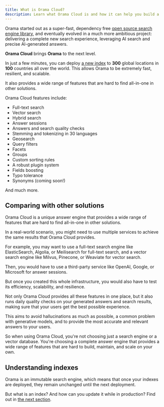 ```yaml
---
title: What is Orama Cloud?
description: Learn what Orama Cloud is and how it can help you build a powerful answer engine.
---
```


Orama started out as a super-fast, dependency free [open source search engine library](/open-source), and eventually evolved in a much more ambitious project: delivering a complete new search experience, leveraging AI search and precise AI-generated answers.

**Orama Cloud** brings **Orama** to the next level. 

In just a few minutes, you can deploy [a new index](/cloud/understanding-orama/indexes) to **300** global locations in **100** countries all over the world. This allows Orama to be extremely fast, resilient, and scalable. 

It also provides a wide range of features that are hard to find all-in-one in other solutions.

Orama Cloud features include:

- Full-text search
- Vector search
- Hybrid search
- Answer sessions
- Answers and search quality checks
- Stemming and tokenizing in 30 languages
- Geosearch
- Query filters
- Facets
- Groups
- Custom sorting rules
- A robust plugin system
- Fields boosting
- Typo tolerance
- Synonyms (coming soon!)

And much more.

## Comparing with other solutions

Orama Cloud is a unique answer engine that provides a wide range of features that are hard to find all-in-one in other solutions.

In a real-world scenario, you might need to use multiple services to achieve the same results that Orama Cloud provides.

For example, you may want to use a full-text search engine like ElasticSearch, Algolia, or Meilisearch for full-text search, and a vector search engine like Milvus, Pinecone, or Weaviate for vector search.

Then, you would have to use a third-party service like OpenAI, Google, or Microsoft for answer sessions.

But once you created this whole infrastructure, you would also have to test its efficiency, scalability, and resilience.

Not only Orama Cloud provides all these features in one place, but it also runs daily quality checks on your generated answers and search results, making sure that your users get the best possible experience.

This aims to avoid hallucinations as much as possible, a common problem with generative models, and to provide the most accurate and relevant answers to your users.

So when using Orama Cloud, you're not choosing just a search engine or a vector database. You're choosing a complete answer engine that provides a wide range of features that are hard to build, maintain, and scale on your own.

## Understanding indexes

Orama is an immutable search engine, which means that once your indexes are deployed, they remain unchanged until the next deployment.

But what is an index? And how can you update it while in production? Find out in [the next section](/cloud/understanding-orama/indexes).
